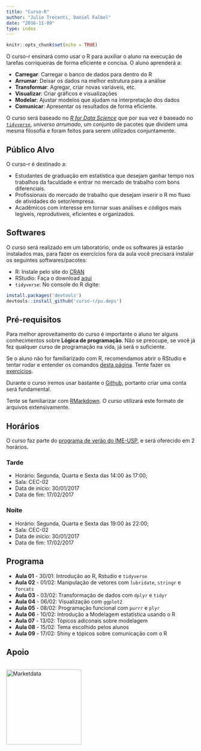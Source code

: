 ```yaml
---
title: "Curso-R"
author: "Julio Trecenti, Daniel Falbel"
date: "2016-11-09"
type: index
---
```


```r
knitr::opts_chunk$set(echo = TRUE)
```

O curso-r ensinará como usar o R para auxiliar o aluno na execução de tarefas
corriqueiras de forma eficiente e concisa. O aluno aprenderá a:

- **Carregar**: Carregar o banco de dados para dentro do R 
- **Arrumar**: Deixar os dados na melhor estrutura para a análise
- **Transformar**: Agregar, criar novas variáveis, etc. 
- **Visualizar**: Criar gráficos e visualizações
- **Modelar**: Ajustar modelos que ajudam na interpretação dos dados
- **Comunicar**: Apresentar os resultados de forma eficiente.

O curso será baseado no [*R for Data Science*](http://r4ds.had.co.nz/) que por
sua vez é baseado no [`tidyverse`](http://tidyverse.org/), *universo arrumado*,
um conjunto de pacotes que dividem uma mesma filosofia e foram feitos para serem
utilizados conjuntamente.

## Público Alvo

O curso-r é destinado a:

- Estudantes de graduação em estatística que desejam ganhar tempo nos trabalhos da faculdade e entrar no mercado de trabalho com bons diferenciais.
- Profissionais do mercado de trabalho que desejam inserir o R mo fluxo de atividades do setor/empresa.
- Acadêmicos com interesse em tornar suas análises e códigos mais legíveis, reprodutíveis, eficientes e organizados.

## Softwares

O curso será realizado em um laboratório, onde os softwares já estarão instalados mas, para fazer os exercícios fora da aula você precisará instalar os seguintes softwares/pacotes:

- R: Instale pelo site do [CRAN](https://cloud.r-project.org/)
- RStudio: Faça o download [aqui](https://www.rstudio.com/products/rstudio/download/preview/)
- `tidyverse`: No console do R digite: 

```r
install.packages('devtools')
devtools::install_github('curso-r/pu.deps')
```

## Pré-requisitos

Para melhor aproveitamento do curso é importante o aluno ter alguns conhecimentos sobre **Lógica de programação**. Não se preocupe, se você já fez qualquer curso de programação na vida, já será o suficiente. 

Se o aluno não for familiarizado com R, recomendamos abrir o RStudio e tentar rodar e entender os comandos [desta página](https://curso-r.github.io/verao2017/r-como-calculadora/). Tente
fazer os [exercícios](https://curso-r.github.io/verao2017/r-como-calculadora/#exercicios).

Durante o curso iremos usar bastante o [Github](https://github.com/), portanto
criar uma conta será fundamental.

Tente se familiarizar com [RMarkdown](http://rmarkdown.rstudio.com/lesson-1.html). O curso utilizará este formato de arquivos extensivamente.

## Horários

O curso faz parte do [programa de verão do IME-USP](https://www.ime.usp.br/verao/), 
e será oferecido em 2 horários.

### Tarde 

* Horário: Segunda, Quarta e Sexta das 14:00 às 17:00;
* Sala: CEC-02
* Data de início: 30/01/2017
* Data de fim: 17/02/2017

### Noite

* Horário: Segunda, Quarta e Sexta das 19:00 às 22:00;
* Sala: CEC-02
* Data de início: 30/01/2017
* Data de fim: 17/02/2017

## Programa

- **Aula 01** - 30/01: Introdução ao R, Rstudio e `tidyverse`
- **Aula 02** - 01/02: Manipulação de vetores com `lubridate`, `stringr` e `forcats`
- **Aula 03** - 03/02: Transformação de dados com `dplyr` e `tidyr`
- **Aula 04** - 06/02: Visualização com `ggplot2`
- **Aula 05** - 08/02: Programação funcional com `purrr` e `plyr`
- **Aula 06** - 10/02: Introdução a Modelagem estatística usando o R
- **Aula 07** - 13/02: Tópicos adiconais sobre modelagem
- **Aula 08** - 15/02: Tema escolhido pelos alunos
- **Aula 09** - 17/02: Shiny e tópicos sobre comunicação com o R

## Apoio

<a href='http://www.marketdata.com.br'>  
<img src="logo-marketdata.jpg" alt="Marketdata" width="200">
</a>
